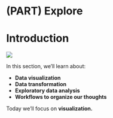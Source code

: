 # (PART) Explore {-}

# Introduction

![](images/data-science-explore.png)

In this section, we'll learn about:

- **Data visualization**
- **Data transformation**
- **Exploratory data analysis**
- **Workflows to organize our thoughts**

Today we'll focus on **visualization.**
